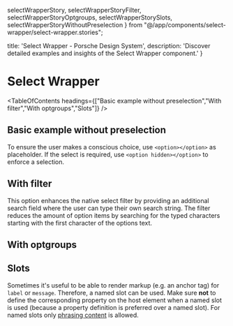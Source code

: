   selectWrapperStory, selectWrapperStoryFilter, selectWrapperStoryOptgroups, selectWrapperStorySlots,
  selectWrapperStoryWithoutPreselection
} from "@/app/components/select-wrapper/select-wrapper.stories";

  title: 'Select Wrapper - Porsche Design System',
  description: 'Discover detailed examples and insights of the Select Wrapper component.'
}

# Select Wrapper <ComponentStatus tagName="p-select-wrapper"></ComponentStatus>

<TableOfContents headings={["Basic example without preselection","With filter","With optgroups","Slots"]} />

## Basic example without preselection

To ensure the user makes a conscious choice, use `<option></option>` as placeholder. If the select is required, use
`<option hidden></option>` to enforce a selection.

<ComponentStory story={selectWrapperStoryWithoutPreselection} />

## With filter

This option enhances the native select filter by providing an additional search field where the user can type their own
search string. The filter reduces the amount of option items by searching for the typed characters starting with the
first character of the options text.

<ComponentStory story={selectWrapperStoryFilter} />

## With optgroups

<ComponentStory story={selectWrapperStoryOptgroups} />

## Slots

Sometimes it's useful to be able to render markup (e.g. an anchor tag) for `label` or `message`.
Therefore, a named slot can be used. Make sure **not** to define the corresponding property on the host element when a
named slot is used (because a property definition is preferred over a named slot). For named slots only
[phrasing content](https://developer.mozilla.org/en-US/docs/Web/Guide/HTML/Content_categories#Phrasing_content) is
allowed.

<ComponentStory story={selectWrapperStorySlots} />